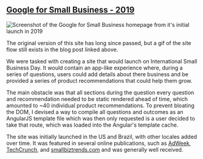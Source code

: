 ## [Google for Small Business - 2019](https://blog.google/outreach-initiatives/small-business/google-for-small-business/)

![Screenshot of the Google for Small Business homepage from it's initial
launch in
2019](/images/g4sb.png
"Go to a blog post related to the initial launch")

The original version of this site has long since passed, but a gif of the site
flow still exists in the blog post linked above.

We were tasked with creating a site that would launch on International Small
Business Day. It would contain an app-like experience where, during a series of
questions, users could add details about there business and be provided a series
of product recommendations that could help them grow.

The main obstacle was that all sections during the question every question and
recommendation needed to be static rendered ahead of time, which amounted to ~40
individual product recommendations. To prevent bloating the DOM, I devised a way to compile all
questions and outcomes as an AngularJS template file which was then only
requested is a user decided to take that route, which was loaded into the Angular's
template cache.

The site was initially launched in the US and Brazil, with other locales added
over time. It was featured in several online publications, such as [AdWeek](https://www.adweek.com/performance-marketing/international-small-business-day-is-a-big-thing-at-google/),
[TechCrunch](https://techcrunch.com/2019/06/27/google-for-small-business/), and [smallbiztrends.com](https://smallbiztrends.com/2019/07/google-for-small-business.html) and
was generally well received.
